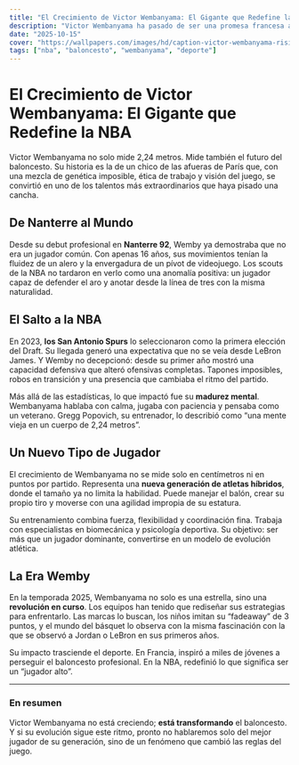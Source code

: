 ```yaml
---
title: "El Crecimiento de Victor Wembanyama: El Gigante que Redefine la NBA"
description: "Victor Wembanyama ha pasado de ser una promesa francesa a convertirse en el jugador más impactante de la NBA moderna. Este blog analiza su evolución física, técnica y mental, y cómo su presencia está cambiando el juego para siempre."
date: "2025-10-15"
cover: "https://wallpapers.com/images/hd/caption-victor-wembanyama-rising-basketball-star-35ahhha6fs8kfm03.jpg"
tags: ["nba", "baloncesto", "wembanyama", "deporte"]
---
```


# El Crecimiento de Victor Wembanyama: El Gigante que Redefine la NBA

Victor Wembanyama no solo mide 2,24 metros. Mide también el futuro del baloncesto. Su historia es la de un chico de las afueras de París que, con una mezcla de genética imposible, ética de trabajo y visión del juego, se convirtió en uno de los talentos más extraordinarios que haya pisado una cancha.

## De Nanterre al Mundo

Desde su debut profesional en **Nanterre 92**, Wemby ya demostraba que no era un jugador común. Con apenas 16 años, sus movimientos tenían la fluidez de un alero y la envergadura de un pívot de videojuego. Los scouts de la NBA no tardaron en verlo como una anomalía positiva: un jugador capaz de defender el aro y anotar desde la línea de tres con la misma naturalidad.

## El Salto a la NBA

En 2023, **los San Antonio Spurs** lo seleccionaron como la primera elección del Draft. Su llegada generó una expectativa que no se veía desde LeBron James. Y Wemby no decepcionó: desde su primer año mostró una capacidad defensiva que alteró ofensivas completas. Tapones imposibles, robos en transición y una presencia que cambiaba el ritmo del partido.

Más allá de las estadísticas, lo que impactó fue su **madurez mental**. Wembanyama hablaba con calma, jugaba con paciencia y pensaba como un veterano. Gregg Popovich, su entrenador, lo describió como “una mente vieja en un cuerpo de 2,24 metros”.

## Un Nuevo Tipo de Jugador

El crecimiento de Wembanyama no se mide solo en centímetros ni en puntos por partido. Representa una **nueva generación de atletas híbridos**, donde el tamaño ya no limita la habilidad. Puede manejar el balón, crear su propio tiro y moverse con una agilidad impropia de su estatura.

Su entrenamiento combina fuerza, flexibilidad y coordinación fina. Trabaja con especialistas en biomecánica y psicología deportiva. Su objetivo: ser más que un jugador dominante, convertirse en un modelo de evolución atlética.

## La Era Wemby

En la temporada 2025, Wembanyama no solo es una estrella, sino una **revolución en curso**. Los equipos han tenido que rediseñar sus estrategias para enfrentarlo. Las marcas lo buscan, los niños imitan su “fadeaway” de 3 puntos, y el mundo del básquet lo observa con la misma fascinación con la que se observó a Jordan o LeBron en sus primeros años.

Su impacto trasciende el deporte. En Francia, inspiró a miles de jóvenes a perseguir el baloncesto profesional. En la NBA, redefinió lo que significa ser un “jugador alto”.

---

### En resumen

Victor Wembanyama no está creciendo; **está transformando** el baloncesto. Y si su evolución sigue este ritmo, pronto no hablaremos solo del mejor jugador de su generación, sino de un fenómeno que cambió las reglas del juego.


